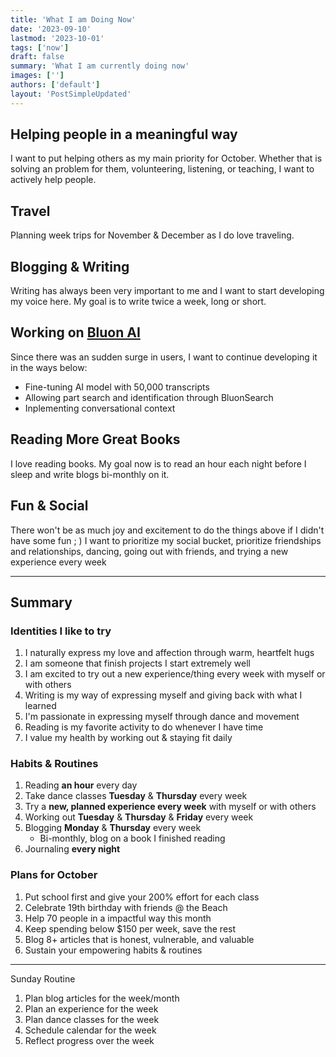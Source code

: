 ```yaml
---
title: 'What I am Doing Now'
date: '2023-09-10'
lastmod: '2023-10-01'
tags: ['now']
draft: false
summary: 'What I am currently doing now'
images: ['']
authors: ['default']
layout: 'PostSimpleUpdated'
---
```


## Helping people in a meaningful way

I want to put helping others as my main priority for October. Whether that is solving an problem for them, volunteering, listening, or teaching, I want to actively help people.

## Travel

Planning week trips for November & December as I do love traveling.

## Blogging & Writing

Writing has always been very important to me and I want to start developing my voice here. My goal is to write twice a week, long or short.

## Working on [Bluon AI](https://www.bluon.ai)

Since there was an sudden surge in users, I want to continue developing it in the ways below:

- Fine-tuning AI model with 50,000 transcripts
- Allowing part search and identification through BluonSearch
- Inplementing conversational context

## Reading More Great Books

I love reading books. My goal now is to read an hour each night before I sleep and write blogs bi-monthly on it.

## Fun & Social

There won't be as much joy and excitement to do the things above if I didn't have some fun ; ) I want to prioritize my social bucket, prioritize friendships and relationships, dancing, going out with friends, and trying a new experience every week

---

## Summary

### Identities I like to try

1. I naturally express my love and affection through warm, heartfelt hugs
2. I am someone that finish projects I start extremely well
3. I am excited to try out a new experience/thing every week with myself or with others
4. Writing is my way of expressing myself and giving back with what I learned
5. I'm passionate in expressing myself through dance and movement
6. Reading is my favorite activity to do whenever I have time
7. I value my health by working out & staying fit daily

### Habits & Routines

1. Reading **an hour** every day
2. Take dance classes **Tuesday** & **Thursday** every week
3. Try a **new, planned experience every week** with myself or with others
4. Working out **Tuesday** & **Thursday** & **Friday** every week
5. Blogging **Monday** & **Thursday** every week
   - Bi-monthly, blog on a book I finished reading
6. Journaling **every night**

### Plans for October

1. Put school first and give your 200% effort for each class
2. Celebrate 19th birthday with friends @ the Beach
3. Help 70 people in a impactful way this month
4. Keep spending below $150 per week, save the rest
5. Blog 8+ articles that is honest, vulnerable, and valuable
6. Sustain your empowering habits & routines

---

Sunday Routine

1. Plan blog articles for the week/month
2. Plan an experience for the week
3. Plan dance classes for the week
4. Schedule calendar for the week
5. Reflect progress over the week

